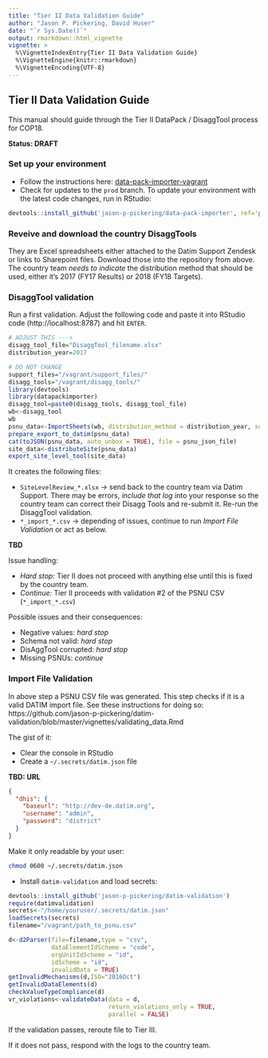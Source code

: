 ```yaml
---
title: "Tier II Data Validation Guide"
author: "Jason P. Pickering, David Huser"
date: "`r Sys.Date()`"
output: rmarkdown::html_vignette
vignette: >
  %\VignetteIndexEntry{Tier II Data Validation Guide}
  %\VignetteEngine{knitr::rmarkdown}
  %\VignetteEncoding{UTF-8}
---
```


## Tier II Data Validation Guide

This manual should guide through the Tier II DataPack / DisaggTool process for COP18.

**Status: DRAFT**

### Set up your environment

- Follow the instructions here: [data-pack-importer-vagrant](https://github.com/davidhuser/data-pack-importer-vagrant)
- Check for updates to the `prod` branch. To update your environment with the latest code changes, run in RStudio:

```r
devtools::install_github('jason-p-pickering/data-pack-importer', ref='prod')
```

### Reveive and download the country DisaggTools

They are Excel spreadsheets either attached to the Datim Support Zendesk or links to Sharepoint files. Download those into the repository from above. The country team *needs to indicate* the distribution method that should be used, either it's 2017 (FY17 Results) or 2018 (FY18 Targets).

### DisaggTool validation

Run a first validation. Adjust the following code and paste it into RStudio code (http://localhost:8787) and hit `ENTER`.

```r
# ADJUST THIS --->
disagg_tool_file="DisaggTool_filename.xlsx"
distribution_year=2017

# DO NOT CHANGE
support_files="/vagrant/support_files/"
disagg_tools="/vagrant/disagg_tools/"
library(devtools)
library(datapackimporter)
disagg_tool=paste0(disagg_tools, disagg_tool_file)
wb<-disagg_tool
wb
psnu_data<-ImportSheets(wb, distribution_method = distribution_year, support_files_path = support_files)
prepare_export_to_datim(psnu_data)
cat(toJSON(psnu_data, auto_unbox = TRUE), file = psnu_json_file)
site_data<-distributeSite(psnu_data)
export_site_level_tool(site_data)
```

It creates the following files:

- `SiteLevelReview_*.xlsx` -> send back to the country team via Datim Support. There may be errors, *include that log* into your response so the country team can correct their Disagg Tools and re-submit it. Re-run the DisaggTool validation.
- `*_import_*.csv` -> depending of issues, continue to run _Import File Validation_ or act as below.


**TBD**

Issue handling:

- *Hard stop:* Tier II does not proceed with anything else until this is fixed by the country team.
- *Continue:* Tier II proceeds with validation #2 of the PSNU CSV (`*_import_*.csv`)

Possible issues and their consequences:

- Negative values: *hard stop*
- Schema not valid: *hard stop*
- DisAggTool corrupted: *hard stop*
- Missing PSNUs: *continue*


### Import File Validation

In above step a PSNU CSV file was generated. This step checks if it is a valid DATIM import file. See these instructions for doing so: https://github.com/jason-p-pickering/datim-validation/blob/master/vignettes/validating_data.Rmd

The gist of it:

- Clear the console in RStudio
- Create a `~/.secrets/datim.json` file

**TBD: URL**

```json
{
  "dhis": {
    "baseurl": "http://dev-de.datim.org",
    "username": "admin",
    "password": "district"
  }
}
```

Make it only readable by your user:

```bash
chmod 0600 ~/.secrets/datim.json
```

- Install `datim-validation` and load secrets:

```r
devtools::install_github('jason-p-pickering/datim-validation')
require(datimvalidation)
secrets<-"/home/youruser/.secrets/datim.json"
loadSecrets(secrets)
filename="/vagrant/path_to_psnu.csv"
```

```r
d<-d2Parser(file=filename,type = "csv",
            dataElementIdScheme = "code",
            orgUnitIdScheme = "id",
            idScheme = "id",
            invalidData = TRUE)
getInvalidMechanisms(d,ISO="2016Oct")
getInvalidDataElements(d)
checkValueTypeCompliance(d)
vr_violations<-validateData(data = d,
                            return_violations_only = TRUE,
                            parallel = FALSE)

```

If the validation passes, reroute file to Tier III.

If it does not pass, respond with the logs to the country team.